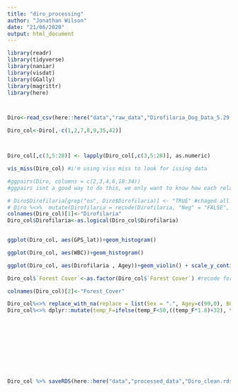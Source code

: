 ```yaml
---
title: "diro_processing"
author: "Jonathan Wilson"
date: "21/06/2020"
output: html_document
---
```

```r
library(readr)
library(tidyverse)
library(naniar)
library(visdat)
library(GGally)
library(magrittr)
library(here)



Diro<-read_csv(here::here("data","raw_data","Dirofilaria_Dog_Data_5.29.20_update.csv"))

Diro_col<-Diro[,-c(1,2,7,8,9,35,42)]



Diro_col[,c(3,5:28)] <- lapply(Diro_col[,c(3,5:28)], as.numeric)
```
```r
vis_miss(Diro_col) #i'm using viss miss to look for issing data

#ggpairs(Diro, columns = c(2,3,4,6,10:34))
#ggpairs isnt a good way to do this, we only want to know how each relates to DI status

# Diro$Dirofilaria[grep("os", Diro$Dirofilaria)] <- "TRUE" #chaged all positives to true
# Diro %<>%  mutate(Dirofilaria = recode(Dirofilaria, "Neg" = "FALSE", "0" = "FALSE"))
colnames(Diro_col)[1]<-"Dirofilaria"
Diro_col$Dirofilaria<-as.logical(Diro_col$Dirofilaria)
  

ggplot(Diro_col, aes(GPS_lat))+geom_histogram()

ggplot(Diro_col, aes(WBC))+geom_histogram()

ggplot(Diro_col, aes(Dirofilaria , Agey))+geom_violin() + scale_y_continuous(limits = c(0, 20))

Diro_col$`Forest Cover`<-as.factor(Diro_col$`Forest Cover`) #recode forest cover as a facrotr 

colnames(Diro_col)[2]<-"Forest_Cover"

Diro_col%<>% replace_with_na(replace = list(Sex = ".", Agey=c(99,0), BCS=c(0, 0.5), temp_F=0, WBC=0))
Diro_col%<>% dplyr::mutate(temp_F=ifelse(temp_F<50,((temp_F*1.8)+32), temp_F*1))


                           
                           
                           
                           
                           



Diro_col %>% saveRDS(here::here("data","processed_data","Diro_clean.rds"))


```
